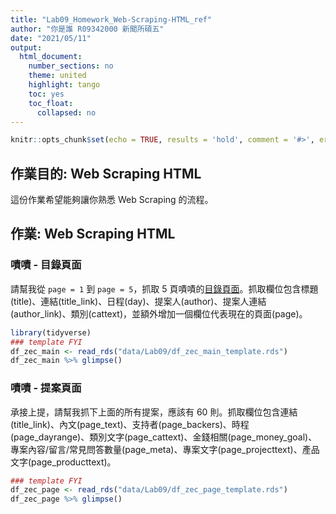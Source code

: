 ```yaml
---
title: "Lab09_Homework_Web-Scraping-HTML_ref"
author: "你是誰 R09342000 新聞所碩五"
date: "2021/05/11"
output:
  html_document:
    number_sections: no
    theme: united
    highlight: tango
    toc: yes
    toc_float:
      collapsed: no
---
```


```r
knitr::opts_chunk$set(echo = TRUE, results = 'hold', comment = '#>', error = TRUE)
```

## 作業目的: Web Scraping HTML

這份作業希望能夠讓你熟悉 Web Scraping 的流程。

## 作業: Web Scraping HTML

### 嘖嘖 - 目錄頁面

請幫我從 `page = 1` 到 `page = 5`，抓取 5 頁嘖嘖的[目錄頁面](https://www.zeczec.com/categories?page=1)。抓取欄位包含標題(title)、連結(title_link)、日程(day)、提案人(author)、提案人連結(author_link)、類別(cattext)，並額外增加一個欄位代表現在的頁面(page)。

```r
library(tidyverse)
### template FYI
df_zec_main <- read_rds("data/Lab09/df_zec_main_template.rds")
df_zec_main %>% glimpse()
```

### 嘖嘖 - 提案頁面

承接上提，請幫我抓下上面的所有提案，應該有 60 則。抓取欄位包含連結(title_link)、內文(page_text)、支持者(page_backers)、時程(page_dayrange)、類別文字(page_cattext)、金錢相關(page_money_goal)、專案內容/留言/常見問答數量(page_meta)、專案文字(page_projecttext)、產品文字(page_producttext)。

```r
### template FYI
df_zec_page <- read_rds("data/Lab09/df_zec_page_template.rds")
df_zec_page %>% glimpse()
```
